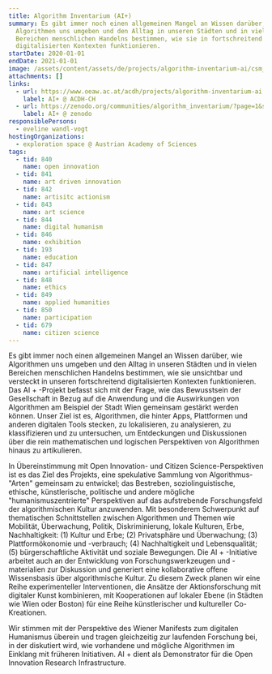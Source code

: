 ```yaml
---
title: Algorithm Inventarium (AI+)
summary: Es gibt immer noch einen allgemeinen Mangel an Wissen darüber, wie
  Algorithmen uns umgeben und den Alltag in unseren Städten und in vielen
  Bereichen menschlichen Handelns bestimmen, wie sie in fortschreitend
  digitalisierten Kontexten funktionieren.
startDate: 2020-01-01
endDate: 2021-01-01
image: /assets/content/assets/de/projects/algorithm-inventarium-ai/csm_acdh-ch_algorithm_inventarium_a0a848c951.png
attachments: []
links:
  - url: https://www.oeaw.ac.at/acdh/projects/algorithm-inventarium-ai
    label: AI+ @ ACDH-CH
  - url: https://zenodo.org/communities/algorithm_inventarium/?page=1&size=20
    label: AI+ @ zenodo
responsiblePersons:
  - eveline wandl-vogt
hostingOrganizations:
  - exploration space @ Austrian Academy of Sciences
tags:
  - tid: 840
    name: open innovation
  - tid: 841
    name: art driven innovation
  - tid: 842
    name: artisitc actionism
  - tid: 843
    name: art science
  - tid: 844
    name: digital humanism
  - tid: 846
    name: exhibition
  - tid: 193
    name: education
  - tid: 847
    name: artificial intelligence
  - tid: 848
    name: ethics
  - tid: 849
    name: applied humanities
  - tid: 850
    name: participation
  - tid: 679
    name: citizen science
---
```

Es gibt immer noch einen allgemeinen Mangel an Wissen darüber, wie Algorithmen uns umgeben und den Alltag in unseren Städten und in vielen Bereichen menschlichen Handelns bestimmen, wie sie unsichtbar und versteckt in unseren fortschreitend digitalisierten Kontexten funktionieren. Das AI + -Projekt befasst sich mit der Frage, wie das Bewusstsein der Gesellschaft in Bezug auf die Anwendung und die Auswirkungen von Algorithmen am Beispiel der Stadt Wien gemeinsam gestärkt werden können. Unser Ziel ist es, Algorithmen, die hinter Apps, Plattformen und anderen digitalen Tools stecken, zu lokalisieren, zu analysieren, zu klassifizieren und zu untersuchen, um Entdeckungen und Diskussionen über die rein mathematischen und logischen Perspektiven von Algorithmen hinaus zu artikulieren.

In Übereinstimmung mit Open Innovation- und Citizen Science-Perspektiven ist es das Ziel des Projekts, eine spekulative Sammlung von Algorithmus- "Arten" gemeinsam zu entwickel; das Bestreben, soziolinguistische, ethische, künstlerische, politische und andere mögliche "humanismuszentrierte" Perspektiven auf das aufstrebende Forschungsfeld der algorithmischen Kultur anzuwenden. Mit besonderem Schwerpunkt auf thematischen Schnittstellen zwischen Algorithmen und Themen wie Mobilität, Überwachung, Politik, Diskriminierung, lokale Kulturen, Erbe, Nachhaltigkeit: (1) Kultur und Erbe; (2) Privatsphäre und Überwachung; (3) Plattformökonomie und -verbrauch; (4) Nachhaltigkeit und Lebensqualität; (5) bürgerschaftliche Aktivität und soziale Bewegungen. Die AI + -Initiative arbeitet auch an der Entwicklung von Forschungswerkzeugen und -materialien zur Diskussion und generiert eine kollaborative offene Wissensbasis über algorithmische Kultur. Zu diesem Zweck planen wir eine Reihe experimenteller Interventionen, die Ansätze der Aktionsforschung mit digitaler Kunst kombinieren, mit Kooperationen auf lokaler Ebene (in Städten wie Wien oder Boston) für eine Reihe künstlerischer und kultureller Co-Kreationen.

Wir stimmen mit der Perspektive des Wiener Manifests zum digitalen Humanismus überein und tragen gleichzeitig zur laufenden Forschung bei, in der diskutiert wird, wie vorhandene und mögliche Algorithmen im Einklang mit früheren Initiativen. AI + dient als Demonstrator für die Open Innovation Research Infrastructure.
